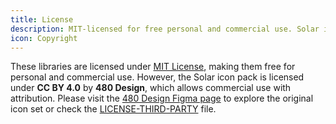 ```yaml
---
title: License
description: MIT-licensed for free personal and commercial use. Solar icons by 480 Design under CC BY 4.0 — commercial use allowed with credit.
icon: Copyright
---
```


These libraries are licensed under [MIT License](./LICENSE), making them free for personal and commercial use. However, the Solar icon pack is licensed under **CC BY 4.0** by **480 Design**, which allows commercial use with attribution. Please visit the [480 Design Figma page](https://www.figma.com/community/file/1166831539721848736) to explore the original icon set or check the [LICENSE-THIRD-PARTY](./LICENSE-THIRD-PARTY) file.
